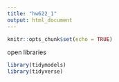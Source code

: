 ```yaml
---
title: "hw622_1"
output: html_document
---
```


```r
knitr::opts_chunk$set(echo = TRUE)
```

open libraries

```r
library(tidymodels)
library(tidyverse)
```



